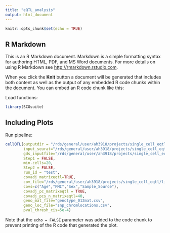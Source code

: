 ```yaml
---
title: "eQTL_analysis"
output: html_document
---
```


```r
knitr::opts_chunk$set(echo = TRUE)
```

## R Markdown

This is an R Markdown document. Markdown is a simple formatting syntax for authoring HTML, PDF, and MS Word documents. For more details on using R Markdown see <http://rmarkdown.rstudio.com>.

When you click the **Knit** button a document will be generated that includes both content as well as the output of any embedded R code chunks within the document. You can embed an R code chunk like this:

Load functions:
```r
library(SCGsuite)
```

## Including Plots
Run pipeline:
```r
cellQTL(outputdir = "/rds/general/user/ah3918/projects/single_cell_eqtl/live/MRC/EQTL_PIPELINE_RUNS/OCT/",
        input_seurat="/rds/general/user/ah3918/projects/single_cell_eqtl/live/MRC/SEURAT/FINAL_SEURATOBJS/Final_Seurat_129samples_15May2022.rds",
        gds_inputfile="/rds/general/user/ah3918/projects/single_cell_eqtl/live/MRC/GENOTYPE/merge_test_seqArray.gds",
        Step1 = FALSE,
        min.cells=20,
        Step2 = FALSE,
        run_id = "test", 
        covadj_matrixeqtl=TRUE, 
        cov_file="/rds/general/user/ah3918/projects/single_cell_eqtl/live/MRC/meqtl_files/MASTER_COVS_13JAN22.txt",
        covs=c("Age","PMI","Sex","Sample_Source"),
        covadj_pc_matrixeqtl = TRUE,
        covadj_pcs_n_matrixeqtl=40,
        geno_mat_file="genotype_012mat.csv",
        geno_loc_file="snp_chromlocations.csv",
        pval_thresh_cis=5e-4)
```

Note that the `echo = FALSE` parameter was added to the code chunk to prevent printing of the R code that generated the plot.
